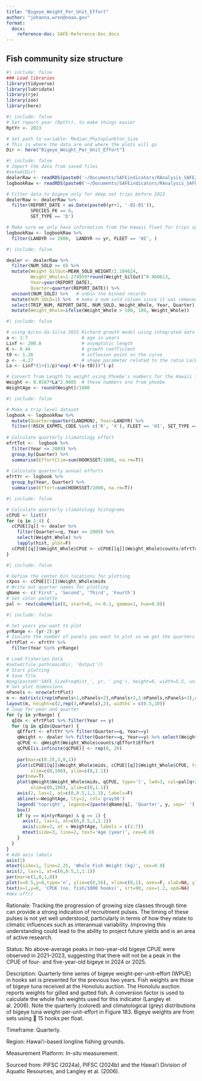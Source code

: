 ```yaml
---
title: "Bigeye_Weight_Per_Unit_Effort"
author: "johanna.wren@noaa.gov"
format:
  docx:
    reference-doc: SAFE-Reference-Doc.docx
---
```


## Fish community size structure

```r
#| include: false
### Load libraries
library(tidyverse)
library(lubridate)
library(rje)
library(zoo)
library(here)

```

```r
#| include: false
# Set report year (RptYr), to make things easier
RptYr <- 2023

# Set path to variable: Median_Phytoplankton_Size
# This is where the data are and where the plots will go
Dir <- here("Bigeye_Weight_Per_Unit_Effort")
```

```{=html}
<!--
# Here we import data saved locally and filter out only bigeye tuna (coded as species 6 in the dealer dataset) for deep-set trips onlu and that we don't include trips in the current year. 
-->
```

```r
#| include: false
# Import the data from saved files
#setwd(Dir)
dealerRaw <- readRDS(paste0('~/Documents/SAFEindicators/RAnalysis_SAFE/Data/SAFE_dealer_', yr, '.rds'))
logbookRaw <- readRDS(paste0('~/Documents/SAFEindicators/RAnalysis_SAFE/Data/SAFE_logbook_', yr, '.rds'))

# Filter data to bigeye only for deep set trips before 2023
dealerRaw <- dealerRaw %>%
  filter(REPORT_DATE < as.Date(paste0(yr+1, '-01-01')),
         SPECIES_FK == 6, 
         SET_TYPE == 'D')

# Make sure we only have information from the Hawaii fleet for trips spanning 2000- 2023
logbookRaw <- logbookRaw %>%
  filter(LANDYR >= 2000,  LANDYR <= yr, FLEET == 'HI', )
```

```{=html}
<!--
# Analyze data

## Convert weights from gilld & gutted to whole fish weights

Dealer weights are reported in lbs for gilled and gutted fresh, chilled fish. Here we convert their weight to whole fish weight using a non-linear conversion from *Langley et al. 2006* table 8. 

NOTE: Dealer data comes with a conversion factor (I kept it in the raw dataset) but it's fixed and for multiple entries it's quite complicated. I opted to use the Langley conversion here rather than the standard conversion factor reported because I felt it was most consistent and a better fit. 

NOTE 2: in 2024 Removing any records of negative NUM_SOLD. Total of 28 records, all in 2023.
-->
```

```r
#| include: false

dealer <- dealerRaw %>%
  filter(NUM_SOLD >= 0) %>% 
  mutate(Weight_GilGut=MEAN_SOLD_WEIGHT/2.204624, 
         Weight_Whole=1.274959*round(Weight_GilGut)^0.960613, 
         Year=year(REPORT_DATE), 
         Quarter=quarter(REPORT_DATE)) %>%
  uncount(NUM_SOLD) %>%   # unbin the binned records
  mutate(NUM_SOLD=1) %>%  # make a num sold column since it was removed during the uncount operation
  select(TRIP_NUM, REPORT_DATE, NUM_SOLD, Weight_Whole, Year, Quarter) %>%
  mutate(Weight_Whole=ifelse(Weight_Whole > 100, 100, Weight_Whole))

```

```{=html}
<!--
## Calculate Age
This is only used to mark the dashed age lines in the figure

Here we calculate the age of fish from the weight. First we use a Richards growth parameterization from an intergrated analysis in Aires-da-Silva et al. 2015 getting an length from age information:

$$L_a=L_\infty(1+\frac{1}{p}e^{-K(a-t_0)})^{-p}$$
where $L_\infty$ is the asymptotic length, $K$ is the growth coefficient, $t_0$ is the inflection point on the curve, and $p$ is the shape parameter related to the ratio $L_a/L_\infty$

Then we convert the length given from the growth equation above to a weight using data from Phoebe that she derived based on the Hawaii deep-set fishery. 
-->
```

```r
#| include: false

# using Aires-da-Silva 2015 Richard growth model using integrated data
a <- 1:7                    # age in years
Linf <- 200.8               # asymptotic length
K <- 0.44                   # growth coefficient
t0 <- 1.26                  # inflexion point on the curve
p <- -4.27                  # shape parameter related to the ratio La/Linf
La <- Linf*(1+(1/p)*exp(-K*(a-t0)))^(-p)

# Convert from Length to weight using Phoebe's numbers for the Hawaii fishery
Weight <- 0.0187*La^2.9605  # these numbers are from phoebe
WeightAge <- round(Weight)/1000
```

```{=html}
<!--
## Calculate effort
Calculating both climatological quarterly efforts and annual quarter efforts.
-->
```

```r
#| include: false

# Make a trip level dataset
logbook <- logbookRaw %>% 
  mutate(Quarter=quarter(LANDMON), Year=LANDYR) %>%
  filter(!RSCH_EXPMTL_CODE %in% c('R', 'X'), FLEET == 'HI', SET_TYPE == 'D')
  
# Calculate quarterly climatology effort
efrtTot <-  logbook %>%
  filter(Year <= 2009) %>%
  group_by(Quarter) %>%
  summarise(EffortClim=sum(HOOKSSET/1000, na.rm=T))
 
# Calculate quarterly annual efforts 
efrtYr <- logbook %>%
  group_by(Year, Quarter) %>%
  summarise(Effort=sum(HOOKSSET/1000, na.rm=T))
```

```{=html}
<!--
## Histograms
Calculating quarterly climatological histograms for use in the figures. Calculate these outside the loop since they are the same for each quarter. 
-->
```

```r
#| include: false

# Calculate quarterly climatology histograms
cCPUE <- list()
for (q in 1:4) {
  cCPUE[[q]] <- dealer %>% 
    filter(Quarter==q, Year <= 2009) %>% 
    select(Weight_Whole) %>% 
    lapply(hist, plot=F)
  cCPUE[[q]]$Weight_Whole$CPUE <- cCPUE[[q]]$Weight_Whole$counts/efrtTot$EffortClim[q]
}
```

```{=html}
<!--
# Plot
This script plots two different figures. The first one is the size-CPUE distribution by quarter for the past two years along with the climatology. the second figure is the CPUE timeseries for all and small bigeye along with weight per unit effort. 

## Size-CPUE distribution
### Define plotting variables
-->
```

```r
#| include: false

# Define the center bin locations for plotting
cXpos <- cCPUE[[1]]$Weight_Whole$mids
# Write out quarter names for plotting
qName <- c('First', 'Second', 'Third', 'Fourth')
# Set color palette
pal <- rev(cubeHelix(8, start=0, r=-0.1, gamma=1, hue=0.8))
```

```{=html}
<!--
Define the year range you want to plot
-->
```

```r
#| include: false

# Set years you want to plot
yrRange <- (yr-2):yr
# Isolate the number of panels you want to plot so we get the quarters right
efrtPlot <- efrtYr %>% 
  filter(Year %in% yrRange)
```

```{=html}
<!--
### Plot the data
-->
```

```r

# Load Fisheries Data
#setwd(file.path(mainDir, 'Output'))
# Start plotting
# Save file
#png(paste0('SAFE_SizeFreqHist_', yr, '.png'), height=8, width=5.5, unit='in', res=300)
# Set plot dimensions
nPanels <- nrow(efrtPlot)
m <- matrix(c(rep(nPanels+1,nPanels+2),nPanels+2,1:nPanels,nPanels+3),nrow=nPanels+2, ncol=2)
layout(m, height=c(2,rep(3,nPanels),2), widths = c(0.5,10))
# loop for year and quarter
for (y in yrRange) {
  qIdx <- efrtPlot %>% filter(Year == y)
  for (q in qIdx$Quarter) {
    qEffort <- efrtYr %>% filter(Quarter==q, Year==y)
    qWeight <- dealer %>% filter(Quarter==q, Year==y) %>% select(Weight_Whole) %>% lapply(hist, plot=F)
    qCPUE <- qWeight$Weight_Whole$counts/qEffort$Effort
    qCPUE[is.infinite(qCPUE)] <- rep(0, 20)
    
    par(mar=c(0.25,3,0,1))
    plot(cCPUE[[q]]$Weight_Whole$mids, cCPUE[[q]]$Weight_Whole$CPUE, type='l', lwd=2, col='gray50', xlab=NA, ylab=NA, axes=F, xaxs='i', yaxs='i',
         xlim=c(0,100), ylim=c(0,1.1))
    par(new=T)
    plot(qWeight$Weight_Whole$mids, qCPUE, type='l', lwd=3, col=pal[q+2], xlab=NA, ylab=NA, axes=F, xaxs='i', yaxs='i',
         xlim=c(0,100), ylim=c(0,1.1))
    axis(2, las=1, at=c(0,0.5,1,1.1), labels=F)
    abline(v=WeightAge, lty=2, col='gray50')
    legend('topright', legend=c(paste(qName[q], 'Quarter', y, sep=' '), paste('Climatology', min(efrtYr$Year), '-', 2009, sep=' ')), col=c(pal[5], 'gray50'), lwd=2, bg='white', box.col='white')
    box()
    if (y == min(yrRange) & q == 1) {
      axis(2, las=1, at=c(0,0.5,1,1.1))
      axis(side=3, at = WeightAge, labels = c(1:7))
      mtext(side=3, line=2, text='Age (year)', cex=0.8)
    }
  }
}
# Add axis labels
axis(1)
mtext(side=1, line=2.25, 'Whole Fish Weight (kg)', cex=0.8)
axis(2, las=1, at=c(0,0.5,1,1.1))
par(mar=c(1,0,1,0))
plot(x=0.5,y=8,type='n', ylim=c(0,16), xlim=c(0,1), axes=F, xlab=NA, ylab=NA)
text(x=1,y=8, 'CPUE (no. fish/1000 hooks)', srt=90, cex=1.2, xpd=NA)
#dev.off()
```

Rationale: Tracking the progression of growing size classes through time can provide a strong indication of recruitment pulses. The timing of these pulses is not yet well understood, particularly in terms of how they relate to climatic influences such as interannual variability. Improving this understanding could lead to the ability to project future yields and is an area of active research.

Status: No above-average peaks in two-year-old bigeye CPUE were observed in 2021–2023, suggesting that there will not be a peak in the CPUE of four- and five-year-old bigeye in 2024 or 2025.

Description: Quarterly time series of bigeye weight-per-unit-effort (WPUE) in hooks set is presented for the previous two years. Fish weights are those of bigeye tuna received at the Honolulu auction. The Honolulu auction reports weights for gilled and gutted fish. A conversion factor is used to calculate the whole fish weights used for this indicator (Langley et al. 2006). Note the quarterly (colored) and climatological (grey) distributions of bigeye tuna weight-per-unit-effort in Figure 183. Bigeye weights are from sets using  15 hooks per float.

Timeframe: Quarterly.

Region: Hawaiʻi-based longline fishing grounds.

Measurement Platform: *In-situ* measurement.

Sourced from: PIFSC (2024a), PIFSC (2024b) and the Hawaiʻi Division of Aquatic Resources, and Langley et al. (2006).
